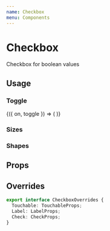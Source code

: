 ```yaml
---
name: Checkbox
menu: Components
---
```



# Checkbox

Checkbox for boolean values

## Usage

### Toggle

<Playground>
  <Toggle initial={false}>
    {({ on, toggle }) => (
      <Checkbox
        shape="circle"
        value={on}
        onValueChange={toggle}
        label="Label"
      />
    )}
  </Toggle>
</Playground>

### Sizes

<Playground>
  <Checkbox value={true} label="Small" size="small" />
  <Checkbox value={true} label="Medium" size="medium" />
  <Checkbox value={true} label="Large" size="large" />
</Playground>

### Shapes

<Playground>
  <Checkbox value={true} label="Square" shape="square" />
  <Checkbox value={true} label="Rounded" shape="rounded" />
  <Checkbox value={true} label="Pill" shape="pill" />
  <Checkbox value={true} label="Circle" shape="circle" />
</Playground>

## Props

<Props of={Checkbox} />

## Overrides

```ts
export interface CheckboxOverrides {
  Touchable: TouchableProps;
  Label: LabelProps;
  Check: CheckProps;
}
```
